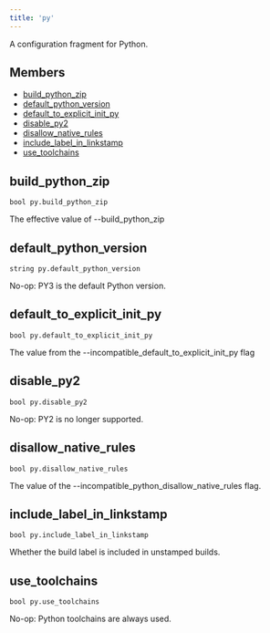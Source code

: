 ```yaml
---
title: 'py'
---
```




A configuration fragment for Python.

## Members

- [build\_python\_zip](#build_python_zip)
- [default\_python\_version](#default_python_version)
- [default\_to\_explicit\_init\_py](#default_to_explicit_init_py)
- [disable\_py2](#disable_py2)
- [disallow\_native\_rules](#disallow_native_rules)
- [include\_label\_in\_linkstamp](#include_label_in_linkstamp)
- [use\_toolchains](#use_toolchains)

## build\_python\_zip

```
bool py.build_python_zip
```

 The effective value of --build\_python\_zip



## default\_python\_version

```
string py.default_python_version
```

 No-op: PY3 is the default Python version.



## default\_to\_explicit\_init\_py

```
bool py.default_to_explicit_init_py
```

 The value from the --incompatible\_default\_to\_explicit\_init\_py flag



## disable\_py2

```
bool py.disable_py2
```

 No-op: PY2 is no longer supported.



## disallow\_native\_rules

```
bool py.disallow_native_rules
```

 The value of the --incompatible\_python\_disallow\_native\_rules flag.



## include\_label\_in\_linkstamp

```
bool py.include_label_in_linkstamp
```

 Whether the build label is included in unstamped builds.



## use\_toolchains

```
bool py.use_toolchains
```

 No-op: Python toolchains are always used.
